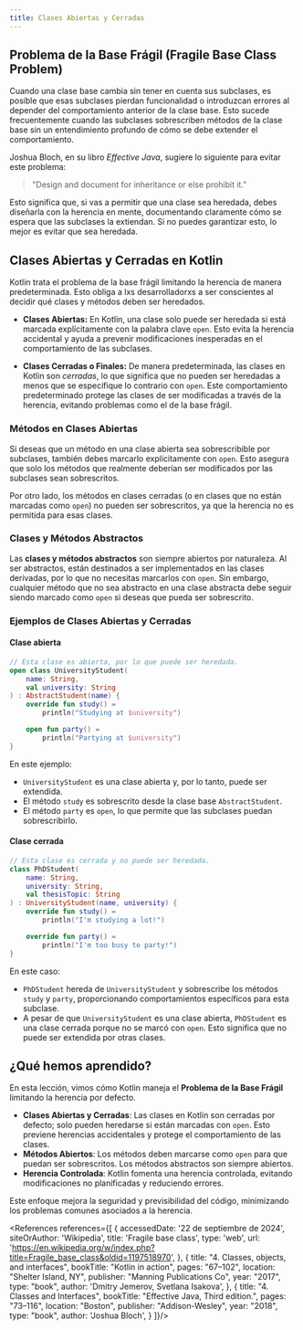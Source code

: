 ```yaml
---
title: Clases Abiertas y Cerradas
---
```


<ReadingTime />

## Problema de la Base Frágil (Fragile Base Class Problem)

Cuando una clase base cambia sin tener en cuenta sus subclases, es posible que esas subclases pierdan funcionalidad o introduzcan errores al depender del comportamiento anterior de la clase base. Esto sucede frecuentemente cuando las subclases sobrescriben métodos de la clase base sin un entendimiento profundo de cómo se debe extender el comportamiento.

Joshua Bloch, en su libro *Effective Java*, sugiere lo siguiente para evitar este problema:

> "Design and document for inheritance or else prohibit it."

Esto significa que, si vas a permitir que una clase sea heredada, debes diseñarla con la herencia en mente, documentando claramente cómo se espera que las subclases la extiendan. Si no puedes garantizar esto, lo mejor es evitar que sea heredada.

## Clases Abiertas y Cerradas en Kotlin

Kotlin trata el problema de la base frágil limitando la herencia de manera predeterminada. Esto obliga a lxs desarrolladorxs a ser conscientes al decidir qué clases y métodos deben ser heredados.

- **Clases Abiertas:** En Kotlin, una clase solo puede ser heredada si está marcada explícitamente con la palabra clave `open`. Esto evita la herencia accidental y ayuda a prevenir modificaciones inesperadas en el comportamiento de las subclases.

- **Clases Cerradas o Finales:** De manera predeterminada, las clases en Kotlin son *cerradas*, lo que significa que no pueden ser heredadas a menos que se especifique lo contrario con `open`. Este comportamiento predeterminado protege las clases de ser modificadas a través de la herencia, evitando problemas como el de la base frágil.

### Métodos en Clases Abiertas

Si deseas que un método en una clase abierta sea sobrescribible por subclases, también debes marcarlo explícitamente con `open`. Esto asegura que solo los métodos que realmente deberían ser modificados por las subclases sean sobrescritos.

Por otro lado, los métodos en clases cerradas (o en clases que no están marcadas como `open`) no pueden ser sobrescritos, ya que la herencia no es permitida para esas clases.

### Clases y Métodos Abstractos

Las **clases y métodos abstractos** son siempre abiertos por naturaleza. Al ser abstractos, están destinados a ser implementados en las clases derivadas, por lo que no necesitas marcarlos con `open`. Sin embargo, cualquier método que no sea abstracto en una clase abstracta debe seguir siendo marcado como `open` si deseas que pueda ser sobrescrito.

### Ejemplos de Clases Abiertas y Cerradas

#### Clase abierta

```kotlin
// Esta clase es abierta, por lo que puede ser heredada.
open class UniversityStudent(
    name: String,
    val university: String
) : AbstractStudent(name) {
    override fun study() =
        println("Studying at $university")

    open fun party() =
        println("Partying at $university")
}
```

En este ejemplo:
- `UniversityStudent` es una clase abierta y, por lo tanto, puede ser extendida.
- El método `study` es sobrescrito desde la clase base `AbstractStudent`.
- El método `party` es `open`, lo que permite que las subclases puedan sobrescribirlo.

#### Clase cerrada

```kotlin
// Esta clase es cerrada y no puede ser heredada.
class PhDStudent(
    name: String,
    university: String,
    val thesisTopic: String
) : UniversityStudent(name, university) {
    override fun study() =
        println("I'm studying a lot!")

    override fun party() =
        println("I'm too busy to party!")
}
```

En este caso:
- `PhDStudent` hereda de `UniversityStudent` y sobrescribe los métodos `study` y `party`, proporcionando comportamientos específicos para esta subclase.
- A pesar de que `UniversityStudent` es una clase abierta, `PhDStudent` es una clase cerrada porque no se marcó con `open`. Esto significa que no puede ser extendida por otras clases.

## ¿Qué hemos aprendido?

En esta lección, vimos cómo Kotlin maneja el **Problema de la Base Frágil** limitando la herencia por defecto.

- **Clases Abiertas y Cerradas**: Las clases en Kotlin son cerradas por defecto; solo pueden heredarse si están marcadas con `open`. Esto previene herencias accidentales y protege el comportamiento de las clases.
- **Métodos Abiertos**: Los métodos deben marcarse como `open` para que puedan ser sobrescritos. Los métodos abstractos son siempre abiertos.
- **Herencia Controlada**: Kotlin fomenta una herencia controlada, evitando modificaciones no planificadas y reduciendo errores.

Este enfoque mejora la seguridad y previsibilidad del código, minimizando los problemas comunes asociados a la herencia.

<div className="language-card-container">
    <LanguageCard
        logoSrc="https://upload.wikimedia.org/wikipedia/commons/thumb/b/bd/Logo_C_sharp.svg/1200px-Logo_C_sharp.svg.png"
        language="C#"
        link="csharp"
    />
    <LanguageCard
        logoSrc="https://upload.wikimedia.org/wikipedia/commons/thumb/c/c3/Python-logo-notext.svg/800px-Python-logo-notext.svg.png"
        language="Python"
        link="python"
    />
    <LanguageCard
        logoSrc="https://www.svgrepo.com/show/354313/scala.svg"
        language="Scala"
        link="/docs/oop/open-closed/scala"
    />
    <LanguageCard
        logoSrc="https://cdn-icons-png.flaticon.com/512/3984/3984314.png"
        language="Swift"
        link="/docs/oop/open-closed/swift"
    />
</div>

<References references={[
    {
        accessedDate: '22 de septiembre de 2024',
        siteOrAuthor: 'Wikipedia',
        title: 'Fragile base class',
        type: 'web',
        url: 'https://en.wikipedia.org/w/index.php?title=Fragile_base_class&oldid=1197518970',
    },
    {
        title: "4. Classes, objects, and interfaces",
        bookTitle: "Kotlin in action",
        pages: "67–102",
        location: "Shelter Island, NY",
        publisher: "Manning Publications Co",
        year: "2017",
        type: "book",
        author: 'Dmitry Jemerov, Svetlana Isakova',
    },
    {
        title: "4. Classes and Interfaces",
        bookTitle: "Effective Java, Third edition.",
        pages: "73–116",
        location: "Boston",
        publisher: "Addison-Wesley",
        year: "2018",
        type: "book",
        author: 'Joshua Bloch',
    }
]}/>
